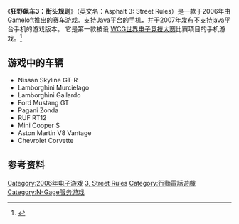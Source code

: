 {{Infobox video game
| title        = 
| image        = <!-- 檔案不存在 [[File:Asphalt_3_Street_Rules_cover_art.jpg|250px]] ，可從英文維基百科取得 -->
| caption      = 
| developer    = [[Gameloft|Gameloft]]
| publisher    = [[Gameloft|Gameloft]]
| distributor  = 
| series       = [[狂野飙车系列|狂野飙车系列]]
| version      = 
| released     = 2006<br>2007
| genre        = [[赛车游戏|赛车游戏]]
| modes        = 
| ratings      = 
| platforms    = [[手机|手机]]
| media        = 
| requirements = 
}}

《'''狂野飙车3：街头规则'''》（英文名：Asphalt 3: Street Rules）是一款于2006年由[[Gameloft|Gameloft]]推出的[[赛车游戏|赛车游戏]]。支持[[Java|Java]]平台的手机，并于2007年发布不支持java平台手机的游戏版本。 它是第一款被设 [[世界电子竞技大赛|WCG世界电子竞技大赛]]比赛项目的手机游戏。<ref>{{cite news|title=Registration opens for World Cyber Games 2008|url=http://www.gamesindustry.biz/articles/registration-opens-for-world-cyber-games-2008|first=Mark|last=Androvich|date=2008-03-17|work=[[GamesIndustry.biz|GamesIndustry.biz]]|accessdate=2011-10-15|archive-date=2016-03-04|archive-url=https://web.archive.org/web/20160304214615/http://www.gamesindustry.biz/articles/registration-opens-for-world-cyber-games-2008|dead-url=no}}</ref>

==游戏中的车辆==
*Nissan Skyline GT-R
*Lamborghini Murcielago
*Lamborghini Gallardo
*Ford Mustang GT
*Pagani Zonda 
*RUF RT12
*Mini Cooper S
*Aston Martin V8 Vantage
*Chevrolet Corvette

==参考资料==
{{Reflist}}

{{狂野飆車系列}}

{{DEFAULTSORT:Asphalt 3, Street Rules}}
[[Category:2006年电子游戏|Category:2006年电子游戏]]
[[Category:狂野飆車系列|3, Street Rules]]
[[Category:行動電話遊戲|Category:行動電話遊戲]]
[[Category:N-Gage服务游戏|Category:N-Gage服务游戏]]



{{racing-videogame-stub}}